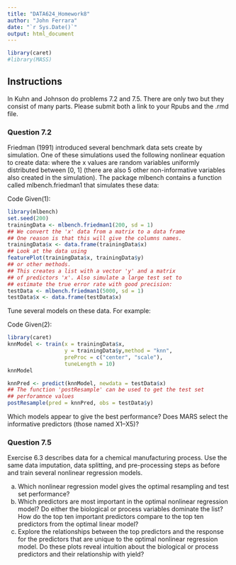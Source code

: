```yaml
---
title: "DATA624_Homework8"
author: "John Ferrara"
date: "`r Sys.Date()`"
output: html_document
---
```


```r
library(caret)
#library(MASS)

```

## Instructions
In Kuhn and Johnson do problems 7.2 and 7.5. There are only two but they consist of many parts.  Please submit both a link to your Rpubs and the .rmd file.

### Question 7.2
Friedman (1991) introduced several benchmark data sets create by simulation. One of these simulations used the following nonlinear equation to create data:
<Embded forumlar image>
where the x values are random variables uniformly distributed between [0, 1] (there are also 5 other non-informative variables also created in the simulation). The package mlbench contains a function called mlbench.friedman1 that simulates these data:

Code Given(1): 
```r
library(mlbench)
set.seed(200)
trainingData <- mlbench.friedman1(200, sd = 1)
## We convert the 'x' data from a matrix to a data frame
## One reason is that this will give the columns names.
trainingData$x <- data.frame(trainingData$x)
## Look at the data using
featurePlot(trainingData$x, trainingData$y)
## or other methods.
## This creates a list with a vector 'y' and a matrix
## of predictors 'x'. Also simulate a large test set to
## estimate the true error rate with good precision:
testData <- mlbench.friedman1(5000, sd = 1)
testData$x <- data.frame(testData$x)
```

Tune several models on these data. For example:

Code Given(2):
``` r
library(caret)
knnModel <- train(x = trainingData$x,
                  y = trainingData$y,method = "knn",
                  preProc = c("center", "scale"),
                  tuneLength = 10)
knnModel
```

```r
knnPred <- predict(knnModel, newdata = testData$x)
## The function 'postResample' can be used to get the test set
## perforamnce values
postResample(pred = knnPred, obs = testData$y)
```
Which models appear to give the best performance? Does MARS select the informative predictors (those named X1–X5)?

### Question 7.5
Exercise 6.3 describes data for a chemical manufacturing process. Use the same data imputation, data splitting, and pre-processing steps as before and train several nonlinear regression models.

(a) Which nonlinear regression model gives the optimal resampling and test set performance?
(b) Which predictors are most important in the optimal nonlinear regression model? Do either the biological or process variables dominate the list? How do the top ten important predictors compare to the top ten predictors from the optimal linear model?
(c) Explore the relationships between the top predictors and the response for the predictors that are unique to the optimal nonlinear regression model. Do these plots reveal intuition about the biological or process predictors and their relationship with yield?

